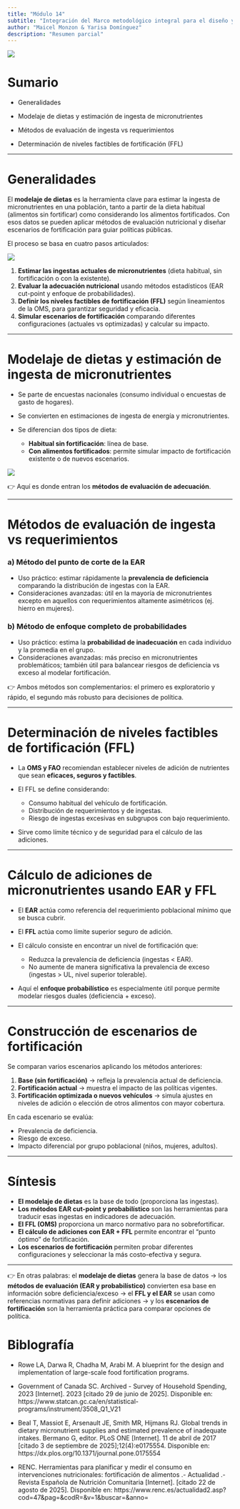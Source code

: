 ```yaml
---
title: "Módulo 14"
subtitle: "Integración del Marco metodológico integral para el diseño y evaluación de políticas de fortificación de alimentos"
author: "Maicel Monzon & Yarisa Domínguez"
description: "Resumen parcial"
---
```


![](/static/images/micro3.png){fig-align="center"}

# Sumario

-   Generalidades

-   Modelaje de dietas y estimación de ingesta de micronutrientes

-   Métodos de evaluación de ingesta vs requerimientos

-   Determinación de niveles factibles de fortificación (FFL)

------------------------------------------------------------------------

# Generalidades

El **modelaje de dietas** es la herramienta clave para estimar la ingesta de micronutrientes en una población, tanto a partir de la dieta habitual (alimentos sin fortificar) como considerando los alimentos fortificados. Con esos datos se pueden aplicar métodos de evaluación nutricional y diseñar escenarios de fortificación para guiar políticas públicas.

El proceso se basa en cuatro pasos articulados:

![](/static/images/modulo14a.png){fig-align="center"}

1.  **Estimar las ingestas actuales de micronutrientes** (dieta habitual, sin fortificación o con la existente).
2.  **Evaluar la adecuación nutricional** usando métodos estadísticos (EAR cut-point y enfoque de probabilidades).
3.  **Definir los niveles factibles de fortificación (FFL)** según lineamientos de la OMS, para garantizar seguridad y eficacia.
4.  **Simular escenarios de fortificación** comparando diferentes configuraciones (actuales vs optimizadas) y calcular su impacto.

------------------------------------------------------------------------

# Modelaje de dietas y estimación de ingesta de micronutrientes

-   Se parte de encuestas nacionales (consumo individual o encuestas de gasto de hogares).

-   Se convierten en estimaciones de ingesta de energía y micronutrientes.

-   Se diferencian dos tipos de dieta:

    -   **Habitual sin fortificación**: línea de base.
    -   **Con alimentos fortificados**: permite simular impacto de fortificación existente o de nuevos escenarios.

![](/static/images/modulo14b.png){fig-align="center"}

👉 Aquí es donde entran los **métodos de evaluación de adecuación**.

------------------------------------------------------------------------

# Métodos de evaluación de ingesta vs requerimientos

### a) **Método del punto de corte de la EAR**

-   Uso práctico: estimar rápidamente la **prevalencia de deficiencia** comparando la distribución de ingestas con la EAR.
-   Consideraciones avanzadas: útil en la mayoría de micronutrientes excepto en aquellos con requerimientos altamente asimétricos (ej. hierro en mujeres).

### b) **Método de enfoque completo de probabilidades**

-   Uso práctico: estima la **probabilidad de inadecuación** en cada individuo y la promedia en el grupo.
-   Consideraciones avanzadas: más preciso en micronutrientes problemáticos; también útil para balancear riesgos de deficiencia vs exceso al modelar fortificación.

👉 Ambos métodos son complementarios: el primero es exploratorio y rápido, el segundo más robusto para decisiones de política.

------------------------------------------------------------------------

# Determinación de niveles factibles de fortificación (FFL)

-   La **OMS y FAO** recomiendan establecer niveles de adición de nutrientes que sean **eficaces, seguros y factibles**.

-   El FFL se define considerando:

    -   Consumo habitual del vehículo de fortificación.
    -   Distribución de requerimientos y de ingestas.
    -   Riesgo de ingestas excesivas en subgrupos con bajo requerimiento.

-   Sirve como límite técnico y de seguridad para el cálculo de las adiciones.

------------------------------------------------------------------------

# Cálculo de adiciones de micronutrientes usando EAR y FFL

-   El **EAR** actúa como referencia del requerimiento poblacional mínimo que se busca cubrir.

-   El **FFL** actúa como límite superior seguro de adición.

-   El cálculo consiste en encontrar un nivel de fortificación que:

    -   Reduzca la prevalencia de deficiencia (ingestas \< EAR).
    -   No aumente de manera significativa la prevalencia de exceso (ingestas \> UL, nivel superior tolerable).

-   Aquí el **enfoque probabilístico** es especialmente útil porque permite modelar riesgos duales (deficiencia + exceso).

------------------------------------------------------------------------

# Construcción de escenarios de fortificación

Se comparan varios escenarios aplicando los métodos anteriores:

1.  **Base (sin fortificación)** → refleja la prevalencia actual de deficiencia.
2.  **Fortificación actual** → muestra el impacto de las políticas vigentes.
3.  **Fortificación optimizada o nuevos vehículos** → simula ajustes en niveles de adición o elección de otros alimentos con mayor cobertura.

En cada escenario se evalúa:

-   Prevalencia de deficiencia.
-   Riesgo de exceso.
-   Impacto diferencial por grupo poblacional (niños, mujeres, adultos).

------------------------------------------------------------------------

# **Síntesis**

-   **El modelaje de dietas** es la base de todo (proporciona las ingestas).
-   **Los métodos EAR cut-point y probabilístico** son las herramientas para traducir esas ingestas en indicadores de adecuación.
-   **El FFL (OMS)** proporciona un marco normativo para no sobrefortificar.
-   **El cálculo de adiciones con EAR + FFL** permite encontrar el “punto óptimo” de fortificación.
-   **Los escenarios de fortificación** permiten probar diferentes configuraciones y seleccionar la más costo-efectiva y segura.

------------------------------------------------------------------------

👉 En otras palabras: el **modelaje de dietas** genera la base de datos → los **métodos de evaluación (EAR y probabilístico)** convierten esa base en información sobre deficiencia/exceso → el **FFL y el EAR** se usan como referencias normativas para definir adiciones → y los **escenarios de fortificación** son la herramienta práctica para comparar opciones de política.

# Biblografía

-   Rowe LA, Darwa R, Chadha M, Arabi M. A blueprint for the design and implementation of large-scale food fortification programs.

-   Government of Canada SC. Archived - Survey of Household Spending, 2023 \[Internet\]. 2023 \[citado 29 de junio de 2025\]. Disponible en: https://www.statcan.gc.ca/en/statistical-programs/instrument/3508_Q1_V21

-   Beal T, Massiot E, Arsenault JE, Smith MR, Hijmans RJ. Global trends in dietary micronutrient supplies and estimated prevalence of inadequate intakes. Bermano G, editor. PLoS ONE \[Internet\]. 11 de abril de 2017 \[citado 3 de septiembre de 2025\];12(4):e0175554. Disponible en: https://dx.plos.org/10.1371/journal.pone.0175554

-   RENC. Herramientas para planificar y medir el consumo en intervenciones nutricionales: fortificación de alimentos .- Actualidad .- Revista Española de Nutrición Comunitaria \[Internet\]. \[citado 22 de agosto de 2025\]. Disponible en: https://www.renc.es/actualidad2.asp?cod=47&pag=&codR=&v=1&buscar=&anno=
